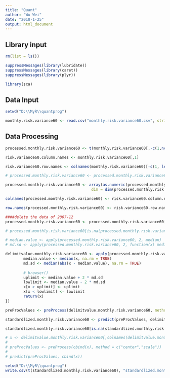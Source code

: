 ```yaml
---
title: "Quant"
author: "Wu Wei"
date: "2018-1-25"
output: html_document
---
```




## Library input
```r
rm(list = ls())

suppressMessages(library(lubridate))
suppressMessages(library(caret))
suppressMessages(library(plyr))

library(sca)

```

## Data Input

```r
setwd("D:\\MyR\\quantprog")

monthly.risk.variance60 <- read.csv("monthly.risk.variance60.csv", stringsAsFactors = FALSE)


```


## Data Processing

```r
processed.monthly.risk.variance60 <- t(monthly.risk.variance60[,-c(1,ncol(monthly.risk.variance60))])

risk.variance60.column.names <- monthly.risk.variance60[,1]

risk.variance60.row.names <- colnames(monthly.risk.variance60)[-c(1, length(monthly.risk.variance60))]

# processed.monthly.risk.variance60 <- processed.monthly.risk.variance60[-1,]

processed.monthly.risk.variance60 <- array(as.numeric(processed.monthly.risk.variance60),
                                      dim = dim(processed.monthly.risk.variance60))

colnames(processed.monthly.risk.variance60) <- risk.variance60.column.names

row.names(processed.monthly.risk.variance60) <- risk.variance60.row.names

####delete the data of 2007-12
processed.monthly.risk.variance60 <- processed.monthly.risk.variance60[-1,]

# processed.monthly.risk.variance60[is.na(processed.monthly.risk.variance60)] <- 0
```

```r

# median.value <- apply(processed.monthly.risk.variance60, 2, median)
# md.sd <- apply(processed.monthly.risk.variance60, 2, function(x) median(abs(x - median(x))))

delimitvalue.monthly.risk.variance60 <- apply(processed.monthly.risk.variance60, 2, function(x) {
        median.value <- median(x, na.rm = TRUE)
        md.sd <- median(abs(x - median.value), na.rm = TRUE)
        
        # browser()
        uplimit <- median.value + 2 * md.sd
        lowlimit <- median.value - 2 * md.sd
        x[x > uplimit] <- uplimit
        x[x < lowlimit] <- lowlimit
        return(x)
})

```


```r
preProcValues <- preProcess(delimitvalue.monthly.risk.variance60, method = c("center","scale"))

standardlized.monthly.risk.variance60 <- predict(preProcValues, delimitvalue.monthly.risk.variance60)

standardlized.monthly.risk.variance60[is.na(standardlized.monthly.risk.variance60)] <- 0
```

```r
# x <- delimitvalue.monthly.risk.variance60[,colnames(delimitvalue.monthly.risk.variance60) == "000670.SZ"]
# 
# preProcValues <- preProcess(cbind(x), method = c("center","scale"))
# 
# predict(preProcValues, cbind(x))

```



```r
setwd("D:\\MyR\\quantprog")
write.csv(t(standardlized.monthly.risk.variance60), "standardlized.monthly.risk.variance60.csv")


```

